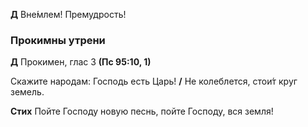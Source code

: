 **Д** Вне́млем! Премудрость! 

### Прокимны утрени

**Д** Прокимен, глас 3 **(Пс 95:10, 1)**

Скажите народам: Господь есть Царь! **/** Не колеблется, стои́т круг земель.

**Стих** Пойте Господу новую песнь, пойте Господу, вся земля!
